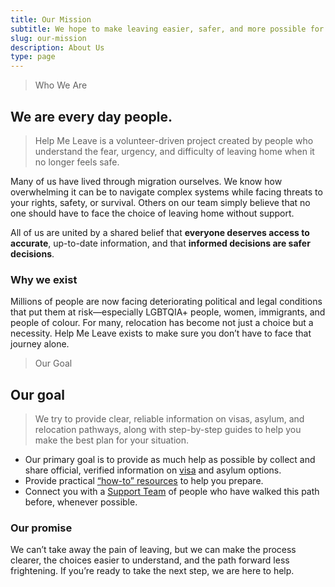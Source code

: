 ```yaml
---
title: Our Mission
subtitle: We hope to make leaving easier, safer, and more possible for those who need it most. 
slug: our-mission
description: About Us
type: page
---
```


> Who We Are
## We are every day people.
> Help Me Leave is a volunteer-driven project created by people who understand the fear, urgency, and difficulty of leaving home when it no longer feels safe.

Many of us have lived through migration ourselves. We know how overwhelming it can be to navigate complex systems while facing threats to your rights, safety, or survival. Others on our team simply believe that no one should have to face the choice of leaving home without support.

All of us are united by a shared belief that **everyone deserves access to accurate**, up-to-date information, and that **informed decisions are safer decisions**.

### Why we exist
Millions of people are now facing deteriorating political and legal conditions that put them at risk—especially LGBTQIA+ people, women, immigrants, and people of colour. For many, relocation has become not just a choice but a necessity. Help Me Leave exists to make sure you don’t have to face that journey alone.

> Our Goal
## Our goal 
> We try to provide clear, reliable information on visas, asylum, and relocation pathways, along with step-by-step guides to help you make the best plan for your situation.

- Our primary goal is to provide as much help as possible by collect and share official, verified information on [visa](/explorer) and asylum options.
- Provide practical [“how-to” resources](/guides-resources) to help you prepare.
- Connect you with a [Support Team](/support) of people who have walked this path before, whenever possible.


### Our promise
We can’t take away the pain of leaving, but we can make the process clearer, the choices easier to understand, and the path forward less frightening. If you’re ready to take the next step, we are here to help.

